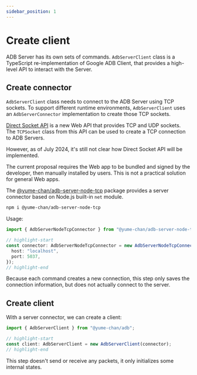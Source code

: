 ```yaml
---
sidebar_position: 1
---
```


# Create client

ADB Server has its own sets of commands. `AdbServerClient` class is a TypeScript re-implementation of Google ADB Client, that provides a high-level API to interact with the Server.

## Create connector

`AdbServerClient` class needs to connect to the ADB Server using TCP sockets. To support different runtime environments, `AdbServerClient` uses an `AdbServerConnector` implementation to create those TCP sockets.

<Tabs className="runtime-tabs" groupId="runtime">
<TabItem value="web" label="Web">

[Direct Socket API](https://github.com/WICG/direct-sockets) is a new Web API that provides TCP and UDP sockets. The `TCPSocket` class from this API can be used to create a TCP connection to ADB Servers.

However, as of July 2024, it's still not clear how Direct Socket API will be implemented.

The current proposal requires the Web app to be bundled and signed by the developer, then manually installed by users. This is not a practical solution for general Web apps.

</TabItem>
<TabItem value="node" label="Node.js">

The [@yume-chan/adb-server-node-tcp](https://www.npmjs.com/package/@yume-chan/adb-server-node-tcp) package provides a server connector based on Node.js built-in `net` module.

```sh npm2yarn
npm i @yume-chan/adb-server-node-tcp
```

Usage:

```ts transpile
import { AdbServerNodeTcpConnector } from "@yume-chan/adb-server-node-tcp";

// highlight-start
const connector: AdbServerNodeTcpConnector = new AdbServerNodeTcpConnector({
  host: "localhost",
  port: 5037,
});
// highlight-end
```

Because each command creates a new connection, this step only saves the connection information, but does not actually connect to the server.

</TabItem>
</Tabs>

## Create client

With a server connector, we can create a client:

```ts transpile
import { AdbServerClient } from "@yume-chan/adb";

// highlight-start
const client: AdbServerClient = new AdbServerClient(connector);
// highlight-end
```

This step doesn't send or receive any packets, it only initializes some internal states.
